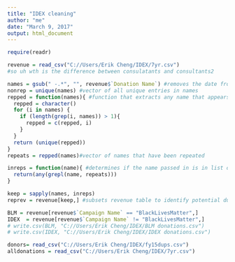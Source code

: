 ```yaml
---
title: "IDEX cleaning"
author: "me"
date: "March 9, 2017"
output: html_document
---
```


```r
require(readr)
```

```r
revenue = read_csv("C://Users/Erik Cheng/IDEX/7yr.csv")
#so uh wth is the difference between consulatants and consultants2
```
```r
names = gsub(" -.*", "", revenue$`Donation Name`) #removes the date from donor name in donation name column
nonrep = unique(names) #vector of all unique entries in names
repped = function(names){ #function that extracts any name that appears twice, returns vector of these repeats
  repped = character()
  for (i in names) {
    if (length(grep(i, names)) > 1){
      repped = c(repped, i)
    }
  }
  return (unique(repped))
}
repeats = repped(names)#vector of names that have been repeated

inreps = function(name){ #determines if the name passed in is in list of repeated names
  return(any(grepl(name, repeats)))
}

keep = sapply(names, inreps)
reprev = revenue[keep,] #subsets revenue table to identify potential duplicates


```

```r
BLM = revenue[revenue$`Campaign Name` == "BlackLivesMatter",]
IDEX  = revenue[revenue$`Campaign Name` != "BlackLivesMatter",]
# write.csv(BLM, "C://Users/Erik Cheng/IDEX/BLM donations.csv")
# write.csv(IDEX, "C://Users/Erik Cheng/IDEX/IDEX donations.csv")
```



```r
donors= read_csv("C://Users/Erik Cheng/IDEX/fy15dups.csv")
alldonations = read_csv("C://Users/Erik Cheng/IDEX/7yr.csv")
```

